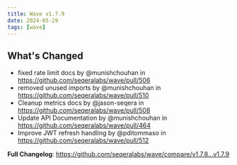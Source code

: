 ```yaml
---
title: Wave v1.7.9
date: 2024-05-29
tags: [wave]
---
```


## What's Changed
* fixed rate limit docs by @munishchouhan in https://github.com/seqeralabs/wave/pull/506
* removed unused imports by @munishchouhan in https://github.com/seqeralabs/wave/pull/510
* Cleanup metrics docs by @jason-seqera in https://github.com/seqeralabs/wave/pull/508
* Update API Documentation by @munishchouhan in https://github.com/seqeralabs/wave/pull/464
* Improve JWT refresh handling  by @pditommaso in https://github.com/seqeralabs/wave/pull/512


**Full Changelog**: https://github.com/seqeralabs/wave/compare/v1.7.8...v1.7.9
